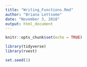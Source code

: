 ```yaml
---
title: "Writing_Functions.Rmd"
author: "Briana Lettsome"
date: "November 3, 2018"
output: html_document
---
```


```r
knitr::opts_chunk$set(echo = TRUE)

library(tidyverse)
library(rvest)

set.seed(1)
```




